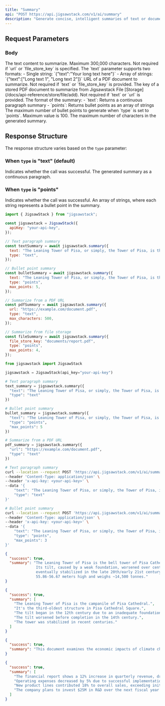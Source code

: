 ```yaml
---
title: "Summary"
api: "POST https://api.jigsawstack.com/v1/ai/summary"
description: "Generate concise, intelligent summaries of text or documents with AI"
---
```


## Request Parameters

### Body

<ParamField body="text" type="string | string[]">
  The text content to summarize. Maximum 300,000 characters.
  Not required if `url` or `file_store_key` is specified.
  The `text` parameter supports two formats:
  - Single string: `{"text":"Your long text here"}`
  - Array of strings: `{"text":["Long text 1", "Long text 2"]}`
</ParamField>

<ParamField body="url" type="string">
  URL of a PDF document to summarize. Not required if `text` or `file_store_key`
  is provided.
</ParamField>

<ParamField body="file_store_key" type="string">
  The key of a stored PDF document to summarize from Jigsawstack File
  [Storage](/docs/api-reference/store/file/add). Not required if `text` or `url`
  is provided.
</ParamField>

<ParamField body="type" type="string" default="text">
  The format of the summary: - `text`: Returns a continuous paragraph summary -
  `points`: Returns bullet points as an array of strings
</ParamField>

<ParamField body="max_points" type="number" default="2">
  The maximum number of bullet points to generate when `type` is set to
  `points`. Maximum value is 100.
</ParamField>

<ParamField body="max_characters" type="number">
  The maximum number of characters in the generated summary.
</ParamField>

<Snippet file="header.mdx" />

## Response Structure

The response structure varies based on the `type` parameter:

### When `type` is "text" (default)

<ResponseField name="success" type="boolean">
  Indicates whether the call was successful.
</ResponseField>

<ResponseField name="summary" type="string">
  The generated summary as a continuous paragraph.
</ResponseField>

### When `type` is "points"

<ResponseField name="success" type="boolean">
  Indicates whether the call was successful.
</ResponseField>

<ResponseField name="summary" type="string[]">
  An array of strings, where each string represents a bullet point in the
  summary.
</ResponseField>

<RequestExample>

```javascript Javascript
import { JigsawStack } from "jigsawstack";

const jigsawstack = JigsawStack({
  apiKey: "your-api-key",
});

// Text paragraph summary
const textSummary = await jigsawstack.summary({
  text: "The Leaning Tower of Pisa, or simply, the Tower of Pisa, is the campanile, or freestanding bell tower, of Pisa Cathedral. It is situated behind the Cathedral and is the third-oldest structure in the city's Cathedral Square, after the Cathedral and the Baptistry. The tower's tilt began during construction in the 12th century, caused by an inadequate foundation on ground too soft on one side to properly support the structure's weight. The tilt increased in the decades before the structure was completed in the 14th century. It gradually increased until the structure was stabilized by efforts in the late 20th and early 21st centuries. The height of the tower is 55.86 metres (183.27 feet) from the ground on the low side and 56.67 metres (185.93 feet) on the high side. The width of the walls at the base is 2.44 m (8 ft 0.06 in). Its weight is estimated at 14,500 tonnes. The tower has 296 or 294 steps; the seventh floor has two fewer steps on the north-facing staircase.",
  type: "text",
});

// Bullet point summary
const bulletSummary = await jigsawstack.summary({
  text: "The Leaning Tower of Pisa, or simply, the Tower of Pisa, is the campanile, or freestanding bell tower, of Pisa Cathedral. It is situated behind the Cathedral and is the third-oldest structure in the city's Cathedral Square, after the Cathedral and the Baptistry. The tower's tilt began during construction in the 12th century, caused by an inadequate foundation on ground too soft on one side to properly support the structure's weight. The tilt increased in the decades before the structure was completed in the 14th century. It gradually increased until the structure was stabilized by efforts in the late 20th and early 21st centuries. The height of the tower is 55.86 metres (183.27 feet) from the ground on the low side and 56.67 metres (185.93 feet) on the high side. The width of the walls at the base is 2.44 m (8 ft 0.06 in). Its weight is estimated at 14,500 tonnes. The tower has 296 or 294 steps; the seventh floor has two fewer steps on the north-facing staircase.",
  type: "points",
  max_points: 5,
});

// Summarize from a PDF URL
const pdfSummary = await jigsawstack.summary({
  url: "https://example.com/document.pdf",
  type: "text",
  max_characters: 500,
});

// Summarize from file storage
const fileSummary = await jigsawstack.summary({
  file_store_key: "documents/report.pdf",
  type: "points",
  max_points: 4,
});
```

```python Python
from jigsawstack import JigsawStack

jigsawstack = JigsawStack(api_key="your-api-key")

# Text paragraph summary
text_summary = jigsawstack.summary({
  "text": "The Leaning Tower of Pisa, or simply, the Tower of Pisa, is the campanile, or freestanding bell tower, of Pisa Cathedral. It is situated behind the Cathedral and is the third-oldest structure in the city's Cathedral Square, after the Cathedral and the Baptistry. The tower's tilt began during construction in the 12th century, caused by an inadequate foundation on ground too soft on one side to properly support the structure's weight. The tilt increased in the decades before the structure was completed in the 14th century. It gradually increased until the structure was stabilized by efforts in the late 20th and early 21st centuries.",
  "type": "text"
})

# Bullet point summary
bullet_summary = jigsawstack.summary({
  "text": "The Leaning Tower of Pisa, or simply, the Tower of Pisa, is the campanile, or freestanding bell tower, of Pisa Cathedral. It is situated behind the Cathedral and is the third-oldest structure in the city's Cathedral Square, after the Cathedral and the Baptistry. The tower's tilt began during construction in the 12th century, caused by an inadequate foundation on ground too soft on one side to properly support the structure's weight. The tilt increased in the decades before the structure was completed in the 14th century. It gradually increased until the structure was stabilized by efforts in the late 20th and early 21st centuries.",
  "type": "points",
  "max_points": 5
})

# Summarize from a PDF URL
pdf_summary = jigsawstack.summary({
  "url": "https://example.com/document.pdf",
  "type": "text"
})
```

```bash cURL
# Text paragraph summary
curl --location --request POST 'https://api.jigsawstack.com/v1/ai/summary' \
--header 'Content-Type: application/json' \
--header 'x-api-key: <your-api-key>' \
--data '{
    "text": "The Leaning Tower of Pisa, or simply, the Tower of Pisa, is the campanile, or freestanding bell tower, of Pisa Cathedral. It is situated behind the Cathedral and is the third-oldest structure in the city'\''s Cathedral Square, after the Cathedral and the Baptistry. The tower'\''s tilt began during construction in the 12th century, caused by an inadequate foundation on ground too soft on one side to properly support the structure'\''s weight.",
    "type": "text"
}'

# Bullet point summary
curl --location --request POST 'https://api.jigsawstack.com/v1/ai/summary' \
--header 'Content-Type: application/json' \
--header 'x-api-key: <your-api-key>' \
--data '{
    "text": "The Leaning Tower of Pisa, or simply, the Tower of Pisa, is the campanile, or freestanding bell tower, of Pisa Cathedral. It is situated behind the Cathedral and is the third-oldest structure in the city'\''s Cathedral Square, after the Cathedral and the Baptistry. The tower'\''s tilt began during construction in the 12th century, caused by an inadequate foundation on ground too soft on one side to properly support the structure'\''s weight.",
    "type": "points",
    "max_points": 3
}'
```

</RequestExample>

<ResponseExample>

```json Text Summary Response
{
  "success": true,
  "summary": "The Leaning Tower of Pisa is the bell tower of Pisa Cathedral.
              Its tilt, caused by a weak foundation, worsened over centuries,
              eventually stabilized in the late 20th/early 21st century.  It's
              55.86-56.67 meters high and weighs ~14,500 tonnes."
}
```

```json Bullet Points Summary Response
{
  "success": true,
  "summary": [
    "The Leaning Tower of Pisa is the campanile of Pisa Cathedral.",
    "It's the third-oldest structure in Pisa Cathedral Square.",
    "The tilt began in the 12th century due to an inadequate foundation.",
    "The tilt worsened before completion in the 14th century.",
    "The tower was stabilized in recent centuries."
  ]
}
```

```json PDF Summary Response
{
  "success": true,
  "summary": "This document examines the economic impacts of climate change across different sectors. It highlights how rising temperatures affect agricultural productivity, with crop yields expected to decline by 15-25% by 2050 in tropical regions. Coastal cities face increased flooding risks, potentially causing $1 trillion in damages annually by 2050. The report recommends immediate investment in renewable energy infrastructure and climate-resilient agriculture to mitigate these impacts."
}
```

```json File Storage Points Summary Response
{
  "success": true,
  "summary": [
    "The financial report shows a 12% increase in quarterly revenue, driven primarily by expansion in the APAC region.",
    "Operating expenses decreased by 5% due to successful implementation of automation technologies.",
    "New product lines contributed 18% to overall sales, exceeding initial projections by 7%.",
    "The company plans to invest $25M in R&D over the next fiscal year to maintain competitive advantage."
  ]
}
```

</ResponseExample>
